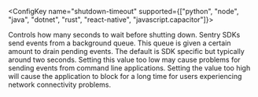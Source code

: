 <ConfigKey name="shutdown-timeout" supported={["python", "node", "java", "dotnet", "rust", "react-native", "javascript.capacitor"]}>

  Controls how many seconds to wait before shutting down. Sentry SDKs send events from a background queue. This queue is given a certain amount to drain pending events. The default is SDK specific but typically around two seconds. Setting this value too low may cause problems for sending events from command line applications. Setting the value too high will cause the application to block for a long time for users experiencing network connectivity problems.

</ConfigKey>
